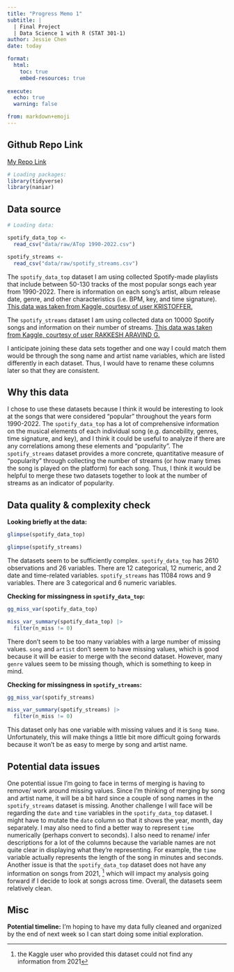 ```yaml
---
title: "Progress Memo 1"
subtitle: |
  | Final Project 
  | Data Science 1 with R (STAT 301-1)
author: Jessie Chen
date: today

format:
  html:
    toc: true
    embed-resources: true
    
execute:
  echo: true
  warning: false

from: markdown+emoji 
---
```


::: {.callout-tip icon=false}

## Github Repo Link

[My Repo Link](https://github.com/stat301-1-2023-fall/final-project-1-Jchench)

```r
# Loading packages:
library(tidyverse)
library(naniar)
```

:::

## Data source

```r
# Loading data:

spotify_data_top <- 
  read_csv("data/raw/ATop 1990-2022.csv")

spotify_streams <- 
  read_csv("data/raw/spotify_streams.csv")

```

The `spotify_data_top` dataset I am using collected Spotify-made playlists that include between 50-130 tracks of the most popular songs each year from 1990-2022. There is information on each song's artist, album release date, genre, and other characteristics (i.e. BPM, key, and time signature). [This data was taken from Kaggle, courtesy of user KRISTOFFER.](https://www.kaggle.com/datasets/ztofff/top-1990-2022)

The `spotify_streams` dataset I am using collected data on 10000 Spotify songs and information on their number of streams. [This data was taken from Kaggle, courtesy of user RAKKESH ARAVIND G.](https://www.kaggle.com/datasets/rakkesharv/spotify-top-10000-streamed-songs)

I anticipate joining these data sets together and one way I could match them would be through the song name and artist name variables, which are listed differently in each dataset. Thus, I would have to rename these columns later so that they are consistent.

## Why this data

I chose to use these datasets because I think it would be interesting to look at the songs that were considered "popular" throughout the years form 1990-2022. The `spotify_data_top` has a lot of comprehensive information on the musical elements of each individual song (e.g. dancebility, genres, time signature, and key), and I think it could be useful to analyze if there are any correlations among these elements and "popularity". The `spotify_streams` dataset provides a more concrete, quantitative measure of "popularity" through collecting the number of streams (or how many times the song is played on the platform) for each song. Thus, I think it would be helpful to merge these two datasets together to look at the number of streams as an indicator of popularity.

## Data quality & complexity check

**Looking briefly at the data:**
```r
glimpse(spotify_data_top)

glimpse(spotify_streams)
```

The datasets seem to be sufficiently complex. `spotify_data_top` has 2610 observations and 26 variables. There are 12 categorical, 12 numeric, and 2 date and time-related variables. `spotify_streams` has 11084 rows and 9 variables. There are 3 categorical and 6 numeric variables. 

**Checking for missingness in `spotify_data_top`:**
```r
gg_miss_var(spotify_data_top)

miss_var_summary(spotify_data_top) |> 
  filter(n_miss != 0)
```
There don't seem to be too many variables with a large number of missing values. `song` and `artist` don't seem to have missing values, which is good because it will be easier to merge with the second dataset. However, many `genre` values seem to be missing though, which is something to keep in mind.

**Checking for missingness in `spotify_streams`:**
```r
gg_miss_var(spotify_streams)

miss_var_summary(spotify_streams) |> 
  filter(n_miss != 0)
```
This dataset only has one variable with missing values and it is `Song Name`. Unfortunately, this will make things a little bit more difficult going forwards because it won't be as easy to merge by song and artist name.

## Potential data issues

One potential issue I'm going to face in terms of merging is having to remove/ work around missing values. Since I'm thinking of merging by song and artist name, it will be a bit hard since a couple of song names in the `spotify_streams` dataset is missing. Another challenge I will face will be regarding the `date` and `time` variables in the `spotify_data_top` dataset. I might have to mutate the `date` column so that it shows the year, month, day separately. I may also need to find a better way to represent `time` numerically (perhaps convert to seconds). I also need to rename/ infer descriptions for a lot of the columns because the variable names are not quite clear in displaying what they're representing. For example, the `time` variable actually represents the length of the song in minutes and seconds. Another issue is that the `spotify_data_top` dataset does not have any information on songs from 2021, ^[the Kaggle user who provided this dataset could not find any information from 2021] which will impact my analysis going forward if I decide to look at songs across time. Overall, the datasets seem relatively clean.

## Misc

**Potential timeline:** I'm hoping to have my data fully cleaned and organized by the end of next week so I can start doing some initial exploration.

